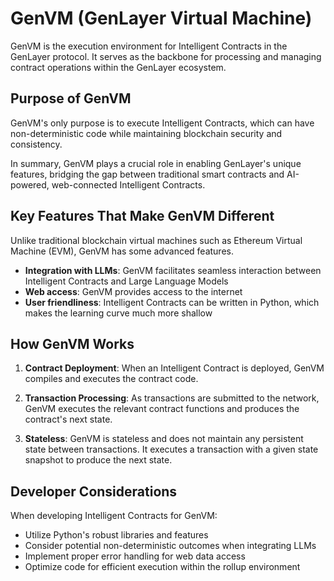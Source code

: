 # GenVM (GenLayer Virtual Machine)

GenVM is the execution environment for Intelligent Contracts in the GenLayer protocol. It serves as the backbone for processing and managing contract operations within the GenLayer ecosystem.

## Purpose of GenVM

GenVM's only purpose is to execute Intelligent Contracts, which can have non-deterministic code while maintaining blockchain security and consistency.

In summary, GenVM plays a crucial role in enabling GenLayer's unique features, bridging the gap between traditional smart contracts and AI-powered, web-connected Intelligent Contracts.

## Key Features That Make GenVM Different

Unlike traditional blockchain virtual machines such as Ethereum Virtual Machine (EVM), GenVM has some advanced features.

- **Integration with LLMs**: GenVM facilitates seamless interaction between Intelligent Contracts and Large Language Models
- **Web access**: GenVM provides access to the internet
- **User friendliness**: Intelligent Contracts can be written in Python, which makes the learning curve much more shallow

## How GenVM Works

1. **Contract Deployment**: When an Intelligent Contract is deployed, GenVM compiles and executes the contract code.

2. **Transaction Processing**: As transactions are submitted to the network, GenVM executes the relevant contract functions and produces the contract's next state.

3. **Stateless**: GenVM is stateless and does not maintain any persistent state between transactions. It executes a transaction with a given state snapshot to produce the next state.

## Developer Considerations

When developing Intelligent Contracts for GenVM:

- Utilize Python's robust libraries and features
- Consider potential non-deterministic outcomes when integrating LLMs
- Implement proper error handling for web data access
- Optimize code for efficient execution within the rollup environment
